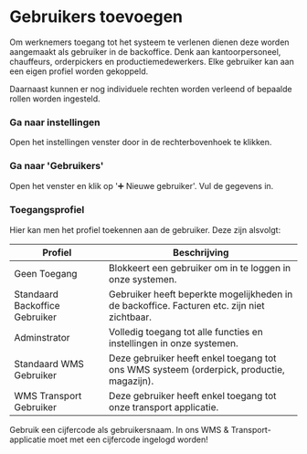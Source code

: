 # Gebruikers toevoegen

Om werknemers toegang tot het systeem te verlenen dienen deze worden aangemaakt als gebruiker in de backoffice.
Denk aan kantoorpersoneel, chauffeurs, orderpickers en productiemedewerkers. Elke gebruiker kan aan een eigen profiel worden gekoppeld.

Daarnaast kunnen er nog individuele rechten worden verleend of bepaalde rollen worden ingesteld.

 
<Steps>

### Ga naar instellingen

Open het instellingen venster door in de rechterbovenhoek te klikken.

### Ga naar 'Gebruikers'

Open het venster en klik op '➕ Nieuwe gebruiker'. Vul de gegevens in.

### Toegangsprofiel

Hier kan men het profiel toekennen aan de gebruiker. Deze zijn alsvolgt:

| Profiel | Beschrijving |
| ----------- | ----------- |
| Geen Toegang | Blokkeert een gebruiker om in te loggen in onze systemen. |
| Standaard Backoffice Gebruiker | Gebruiker heeft beperkte mogelijkheden in de backoffice. Facturen etc. zijn niet zichtbaar. |
| Adminstrator | Volledig toegang tot alle functies en instellingen in onze systemen. |
| Standaard WMS Gebruiker | Deze gebruiker heeft enkel toegang tot ons WMS systeem (orderpick, productie, magazijn). |
| WMS Transport Gebruiker | Deze gebruiker heeft enkel toegang tot onze transport applicatie. |


<Callout type="warning" emoji="💡">

Gebruik een cijfercode als gebruikersnaam. In ons WMS & Transport-applicatie moet met een cijfercode ingelogd worden!
</Callout>

</Steps>
